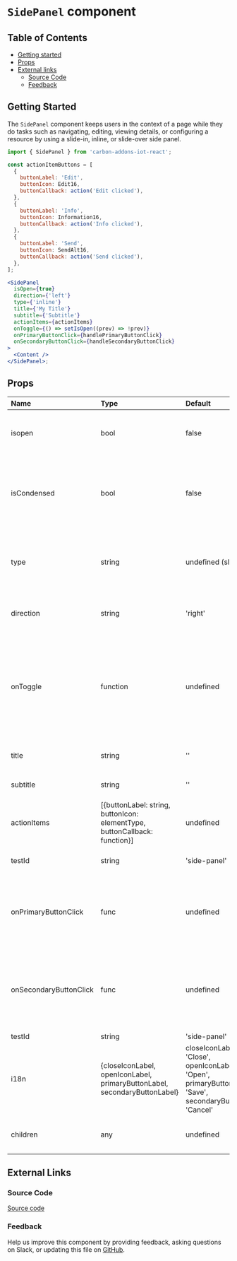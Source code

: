 # `SidePanel` component

## Table of Contents

- [Getting started](#getting-started)
- [Props](#props)
- [External links](#external-links)
  - [Source Code](#source-code)
  - [Feedback](#feedback)

## Getting Started

The `SidePanel` component keeps users in the context of a page while they do tasks such as navigating, editing, viewing details, or configuring a resource by using a slide-in, inline, or slide-over side panel.

```jsx
import { SidePanel } from 'carbon-addons-iot-react';

const actionItemButtons = [
  {
    buttonLabel: 'Edit',
    buttonIcon: Edit16,
    buttonCallback: action('Edit clicked'),
  },
  {
    buttonLabel: 'Info',
    buttonIcon: Information16,
    buttonCallback: action('Info clicked'),
  },
  {
    buttonLabel: 'Send',
    buttonIcon: SendAlt16,
    buttonCallback: action('Send clicked'),
  },
];

<SidePanel
  isOpen={true}
  direction={'left'}
  type={'inline'}
  title={'My Title'}
  subtitle={'Subtitle'}
  actionItems={actionItems}
  onToggle={() => setIsOpen((prev) => !prev)}
  onPrimaryButtonClick={handlePrimaryButtonClick}
  onSecondaryButtonClick={handleSecondaryButtonClick}
>
  <Content />
</SidePanel>;
```

## Props

| Name                   | Type                                                                       | Default                                                                                                    | Description                                                                                                  |
| :--------------------- | :------------------------------------------------------------------------- | :--------------------------------------------------------------------------------------------------------- | :----------------------------------------------------------------------------------------------------------- |
| isopen                 | bool                                                                       | false                                                                                                      | side panel is expanded or collapsed                                                                          |
| isCondensed            | bool                                                                       | false                                                                                                      | whether the header is in condensed mode. Is triggered internally on scroll of content                        |
| type                   | string                                                                     | undefined (slide in)                                                                                       | override the default slide in behavior to be either inline or slide over                                     |
| direction              | string                                                                     | 'right'                                                                                                    | silde in from right or left direction                                                                        |
| onToggle               | function                                                                   | undefined                                                                                                  | callback to add to the open and close buttons of the side panel. If undefined neither icons will be rendered |
| title                  | string                                                                     | ''                                                                                                         | main title in header section                                                                                 |
| subtitle               | string                                                                     | ''                                                                                                         | sub title in header section                                                                                  |
| actionItems            | [{buttonLabel: string, buttonIcon: elementType, buttonCallback: function}] | undefined                                                                                                  | icon buttons in action bar                                                                                   |
| testId                 | string                                                                     | 'side-panel'                                                                                               | test id passed to component                                                                                  |
| onPrimaryButtonClick   | func                                                                       | undefined                                                                                                  | footer primary button callback, If passed in will render the primary button                                  |
| onSecondaryButtonClick | func                                                                       | undefined                                                                                                  | footer secondary button callback, If passed in will render the secondary button                              |
| testId                 | string                                                                     | 'side-panel'                                                                                               |                                                                                                              |
| i18n                   | {closeIconLabel, openIconLabel, primaryButtonLabel, secondaryButtonLabel}  | closeIconLabel: 'Close', openIconLabel: 'Open', primaryButtonLabel: 'Save', secondaryButtonLabel: 'Cancel' |
| children               | any                                                                        | undefined                                                                                                  | items rendered in content section                                                                            |

## External Links

### Source Code

[Source code](https://github.com/carbon-design-system/carbon-addons-iot-react/tree/next/packages/react/src/components/SidePanel)

### Feedback

Help us improve this component by providing feedback, asking questions on Slack, or updating this file on
[GitHub](https://github.com/carbon-design-system/carbon-addons-iot-react/tree/next/packages/react/src/components/SidePanel/SidePanel.mdx).
